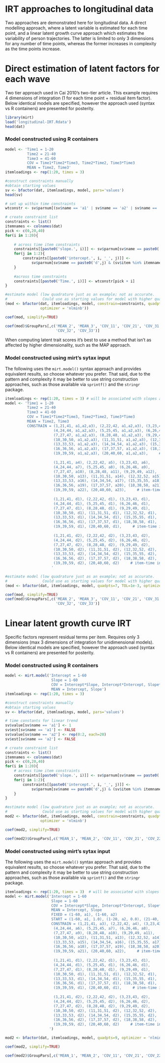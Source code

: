 IRT approaches to longitudinal data
===================================

Two approaches are demonstrated here for longitudinal data. A direct modelling approach, 
where a latent variable is estimated for each time point, and a linear latent growth curve 
approach which estimates the variability of person trajectories. The latter is limited to
only 3 dimensions for any number of time points, whereas the former increases in complexity
as the time points increase.

# Direct estimation of latent factors for each wave

Two tier approach used in Cai 2010's two-tier article. This example requires 4 dimensions 
of integration (1 for each time point + residual item factor). Below identical models are specified,
however the approach used (syntax vs R containers) are presented for posterity. 

```r
library(mirt)
load('longitudinal-IRT.Rdata')
head(dat)
```

### Model constructed using R containers

```r
model <- 'Time1 = 1-20
          Time2 = 21-40
          Time3 = 41-60
          COV = Time1*Time2*Time3, Time2*Time2, Time3*Time3
          MEAN = Time2, Time3'
itemloadings <- rep(1:20, times = 3) 

#construct constraints manually 
#obtain starting values
sv <- bfactor(dat, itemloadings, model, pars='values')
head(sv)

# set up within time constraints
wtconstr <- sv$parnum[(sv$name == 'a1' | sv$name == 'a2' | sv$name == 'a3') & sv$est]

# create constraint list
constraints <- list()
itemnames <- colnames(dat)
pick <- c(0,20,40)
for(i in 1:20){
    
    # across time item constraints
    constraints[[paste0('slope.', i)]] <- sv$parnum[sv$name == paste0('a',3+i) & sv$est]
    for(j in 1:2){
        constraints[[paste0('intercept.', i, '_', j)]] <- 
            sv$parnum[sv$name == paste0('d',j) & (sv$item %in% itemnames[pick + i]) & sv$est]
    }
    
    #across time constraints
    constraints[[paste0('Time.', i)]] <- wtconstr[pick + i]
}

#estimate model (low quadrature just as an example; not as accurate.
#                Could use as starting values for model with higher quadpts via pars=mod2values(mod))
(mod <- bfactor(dat, itemloadings, model, constrain=constraints, quadpts=7, TOL=1e-3,
                optimizer = 'nlminb'))

coef(mod, simplify=TRUE)

coef(mod)$GroupPars[,c('MEAN_2', 'MEAN_3', 'COV_11', 'COV_21', 'COV_31', 'COV_22', 
                       'COV_32', 'COV_33')]
```

When computing latent trait scores it's best to use a method that isn't as affected by higher dimensionality, such as the MAP approach. 

### Model constructed using mirt's sytax input

The  following uses the `mirt.model()` syntax approach and provides equivalent results, so choose whatever you prefer.  That said, due to the pattern and complexity it may be better to use string construction approaches, such as those available via `sprintf()` and the `stringr` package. 

```r
itemloadings <- rep(1:20, times = 3) # will be associated with slopes a4, a5, ..., a23
model <- 'Time1 = 1-20
          Time2 = 21-40
          Time3 = 41-60
          COV = Time1*Time2*Time3, Time2*Time2, Time3*Time3
          MEAN = Time2, Time3
          CONSTRAIN = (1,21,41, a1,a2,a3), (2,22,42, a1,a2,a3), (3,23,43, a1,a2,a3), 
                      (4,24,44, a1,a2,a3), (5,25,45, a1,a2,a3), (6,26,46, a1,a2,a3),
                      (7,27,47, a1,a2,a3), (8,28,48, a1,a2,a3), (9,29,49, a1,a2,a3), 
                      (10,30,50, a1,a2,a3), (11,31,51, a1,a2,a3), (12,32,52, a1,a2,a3),
                      (13,33,53, a1,a2,a3), (14,34,54, a1,a2,a3), (15,35,55, a1,a2,a3),
                      (16,36,56, a1,a2,a3), (17,37,57, a1,a2,a3), (18,38,58, a1,a2,a3),
                      (19,39,59, a1,a2,a3), (20,40,60, a1,a2,a3),     # time-slope 
                      
                      (1,21,41, a4), (2,22,42, a5), (3,23,43, a6), 
                      (4,24,44, a7), (5,25,45, a8), (6,26,46, a9),
                      (7,27,47, a10), (8,28,48, a11), (9,29,49, a12), 
                      (10,30,50, a13), (11,31,51, a14), (12,32,52, a15),
                      (13,33,53, a16), (14,34,54, a17), (15,35,55, a18),
                      (16,36,56, a19), (17,37,57, a20), (18,38,58, a21),
                      (19,39,59, a22), (20,40,60, a23),     # item-time slope 
                      
                      (1,21,41, d1), (2,22,42, d1), (3,23,43, d1), 
                      (4,24,44, d1), (5,25,45, d1), (6,26,46, d1),
                      (7,27,47, d1), (8,28,48, d1), (9,29,49, d1), 
                      (10,30,50, d1), (11,31,51, d1), (12,32,52, d1),
                      (13,33,53, d1), (14,34,54, d1), (15,35,55, d1),
                      (16,36,56, d1), (17,37,57, d1), (18,38,58, d1),
                      (19,39,59, d1), (20,40,60, d1),     # item-time intercept 1 
                      
                      (1,21,41, d2), (2,22,42, d2), (3,23,43, d2), 
                      (4,24,44, d2), (5,25,45, d2), (6,26,46, d2),
                      (7,27,47, d2), (8,28,48, d2), (9,29,49, d2), 
                      (10,30,50, d2), (11,31,51, d2), (12,32,52, d2),
                      (13,33,53, d2), (14,34,54, d2), (15,35,55, d2),
                      (16,36,56, d2), (17,37,57, d2), (18,38,58, d2),
                      (19,39,59, d2), (20,40,60, d2)     # item-time intercept 2 
                     '

#estimate model (low quadrature just as an example; not as accurate.
#                Could use as starting values for model with higher quadpts via pars=mod2values(mod))
(mod <- bfactor(dat, itemloadings, model, quadpts=7, TOL=1e-3, optimizer = 'nlminb'))

coef(mod, simplify=TRUE)
coef(mod)$GroupPars[,c('MEAN_2', 'MEAN_3', 'COV_11', 'COV_21', 'COV_31', 'COV_22', 
                       'COV_32', 'COV_33')]
```


# Linear latent growth curve IRT 

Specific factors represent residual terms per item. Requires only 3 dimensions 
(max 3 dimensions of integration for unidimensional models). Below identical models are specified,
however the approach used (syntax vs R containers) are presented for posterity. 

### Model constructed using R containers

```r
model <- mirt.model('Intercept = 1-60
                     Slope = 1-60
                     COV = Intercept*Slope, Intercept*Intercept, Slope*Slope
                     MEAN = Intercept, Slope')
itemloadings <- rep(1:20, times = 3) 

#construct constraints manually
#obtain starting values
sv <- bfactor(dat, itemloadings, model, pars='values')

# time constants for linear trend
sv$value[sv$name == 'a1'] <- 1
sv$est[sv$name == 'a1'] <- FALSE
sv$value[sv$name == 'a2'] <- rep(0:2, each=20)
sv$est[sv$name == 'a2'] <- FALSE

# create constraint list
constraints <- list()
itemnames <- colnames(dat)
pick <- c(0,20,40)
for(i in 1:20){    
    # across time item constraints
    constraints[[paste0('slope.', i)]] <- sv$parnum[sv$name == paste0('a',2+i) & sv$est]
    for(j in 1:2){
        constraints[[paste0('intercept.', i, '_', j)]] <- 
            sv$parnum[sv$name == paste0('d',j) & (sv$item %in% itemnames[pick + i]) & sv$est]
    }
}

#estimate model (low quadrature just as an example; not as accurate.
#                Could use as starting values for model with higher quadpts via pars=mod2values(mod))
mod2 <- bfactor(dat, itemloadings, model, constrain=constraints, quadpts=9, pars=sv, 
                optimizer = 'nlminb')

coef(mod2, simplify=TRUE)

coef(mod2)$GroupPars[,c('MEAN_1', 'MEAN_2', 'COV_11', 'COV_21', 'COV_22')]
```

### Model constructed using mirt's sytax input

The following uses the `mirt.model()` syntax approach and provides equivalent results, so choose whatever you prefer.  That said, due to the pattern and complexity it may be better to use string construction approaches, such as those available via `sprintf()` and the `stringr` package. 

```r
itemloadings <- rep(1:20, times = 3)  # will be associated with slopes a3, a4, ..., a22
model <- mirt.model('Intercept = 1-60
                     Slope = 1-60
                     COV = Intercept*Slope, Intercept*Intercept, Slope*Slope
                     MEAN = Intercept, Slope
                     FIXED = (1-60, a1), (1-60, a2)
                     START = (1-60, a1, 1.0), (1-20, a2, 0.0), (21-40, a2, 1.0), (41-60, a2, 2.0)
                     CONSTRAIN = (1,21,41, a3), (2,22,42, a4), (3,23,43, a5), 
                      (4,24,44, a6), (5,25,45, a7), (6,26,46, a8),
                      (7,27,47, a9), (8,28,48, a10), (9,29,49, a11), 
                      (10,30,50, a12), (11,31,51, a13), (12,32,52, a14),
                      (13,33,53, a15), (14,34,54, a16), (15,35,55, a17),
                      (16,36,56, a18), (17,37,57, a19), (18,38,58, a20),
                      (19,39,59, a21), (20,40,60, a22),     # item-time slope 
                      
                      (1,21,41, d1), (2,22,42, d1), (3,23,43, d1), 
                      (4,24,44, d1), (5,25,45, d1), (6,26,46, d1),
                      (7,27,47, d1), (8,28,48, d1), (9,29,49, d1), 
                      (10,30,50, d1), (11,31,51, d1), (12,32,52, d1),
                      (13,33,53, d1), (14,34,54, d1), (15,35,55, d1),
                      (16,36,56, d1), (17,37,57, d1), (18,38,58, d1),
                      (19,39,59, d1), (20,40,60, d1),     # item-time intercept 1 
                      
                      (1,21,41, d2), (2,22,42, d2), (3,23,43, d2), 
                      (4,24,44, d2), (5,25,45, d2), (6,26,46, d2),
                      (7,27,47, d2), (8,28,48, d2), (9,29,49, d2), 
                      (10,30,50, d2), (11,31,51, d2), (12,32,52, d2),
                      (13,33,53, d2), (14,34,54, d2), (15,35,55, d2),
                      (16,36,56, d2), (17,37,57, d2), (18,38,58, d2),
                      (19,39,59, d2), (20,40,60, d2)     # item-time intercept 2 
                    ')

mod2 <- bfactor(dat, itemloadings, model, quadpts=9, optimizer = 'nlminb')

coef(mod2, simplify=TRUE)

coef(mod2)$GroupPars[,c('MEAN_1', 'MEAN_2', 'COV_11', 'COV_21', 'COV_22')]
```